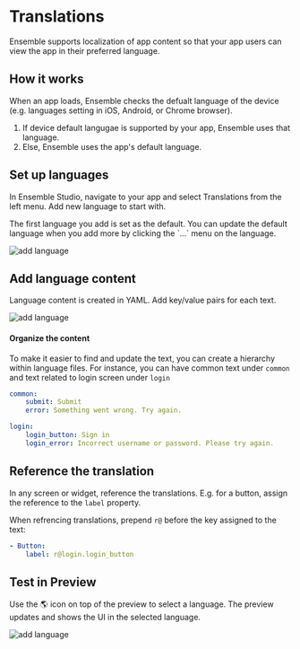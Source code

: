 
# Translations

Ensemble supports localization of app content so that your app users can view the app in their preferred language.

## How it works

When an app loads, Ensemble checks the defualt language of the device (e.g. languages setting in iOS, Android, or Chrome browser). 

1. If device default langugae is supported by your app, Ensemble uses that language.
2. Else, Ensemble uses the app's default language.

## Set up languages

In Ensemble Studio, navigate to your app and select Translations from the left menu. Add new language to start with.

<Callout type="info">
  The first language you add is set as the default. You can update the default language when you add more by clicking the `...` menu on the language.
</Callout>


![add language](/images/translations/add-language.png)

## Add language content

Language content is created in YAML. Add key/value pairs for each text.

![add language](/images/translations/add-language-content.png)

#### Organize the content

To make it easier to find and update the text, you can create a hierarchy within language files. For instance, you can have common text under `common` and text related to login screen under `login`

```yaml
common:
    submit: Submit
    error: Something went wrong. Try again.

login:
    login_button: Sign in
    login_error: Incorrect username or password. Please try again.

```


## Reference the translation

In any screen or widget, reference the translations. E.g. for a button, assign the reference to the `label` property.

When refrencing translations, prepend `r@` before the key assigned to the text:


```yaml
- Button:
    label: r@login.login_button
```


## Test in Preview

Use the 🌎 icon on top of the preview to select a language. The preview updates and shows the UI in the selected language.

![add language](/images/translations/test-language.png)


